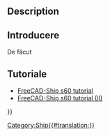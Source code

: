 <languages/>
{{UnfinishedDocu}}

{{Docnav
|[[Ship_LoadCondition|Create a new loading condition]]
|
|[[Ship_Workbench|Ship]]
|IconL=Ship_LoadCondition.svg
|IconR=
|IconC=Workbench_Ship.svg
}}

<div class="mw-translate-fuzzy">
{{GuiCommand|Name=Ship PlotGZ|MenuLocation=Weights → GZ curve computation||Workbenches=[[Ship Workbench|Ship]]|Shortcut=|SeeAlso=}}
</div>

== Description == 

<div class="mw-translate-fuzzy">
==Introducere==
De făcut
</div>

==Tutoriale==

* [[FreeCAD-Ship s60 tutorial|FreeCAD-Ship s60 tutorial ]]
* [[FreeCAD-Ship s60 tutorial (II)|FreeCAD-Ship s60 tutorial (II)]] 


{{Docnav
|[[Ship_LoadCondition|Create a new loading condition]]
|
|[[Ship_Workbench|Ship]]
|IconL=Ship_LoadCondition.svg
|IconR=
|IconC=Workbench_Ship.svg
}}

{{Userdocnavi{{#translation:}}}}
[[Category:Ship{{#translation:}}]]